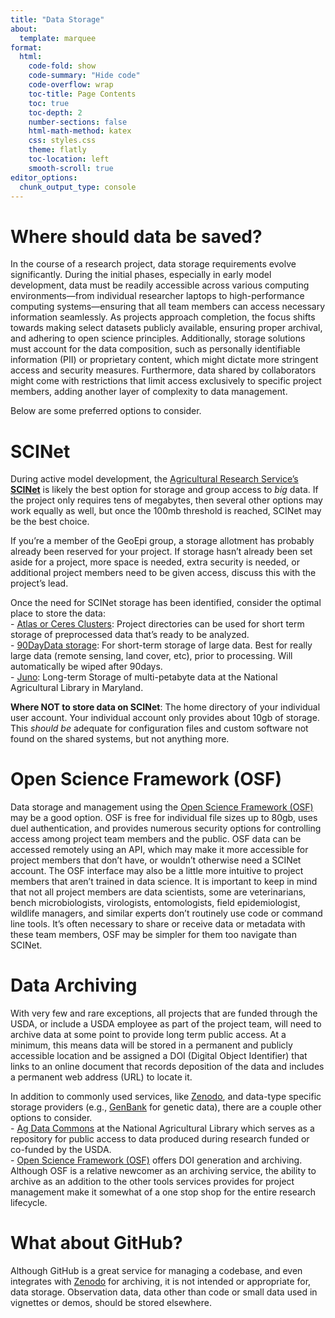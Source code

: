 ```yaml
---
title: "Data Storage"
about:
  template: marquee
format:
  html:
    code-fold: show
    code-summary: "Hide code"
    code-overflow: wrap
    toc-title: Page Contents
    toc: true
    toc-depth: 2
    number-sections: false
    html-math-method: katex
    css: styles.css
    theme: flatly
    toc-location: left
    smooth-scroll: true
editor_options: 
  chunk_output_type: console
---
```


# **Where should data be saved?**

In the course of a research project, data storage requirements evolve significantly. During the initial phases, especially in early model development, data must be readily accessible across various computing environments—from individual researcher laptops to high-performance computing systems—ensuring that all team members can access necessary information seamlessly. As projects approach completion, the focus shifts towards making select datasets publicly available, ensuring proper archival, and adhering to open science principles. Additionally, storage solutions must account for the data composition, such as personally identifiable information (PII) or proprietary content, which might dictate more stringent access and security measures. Furthermore, data shared by collaborators might come with restrictions that limit access exclusively to specific project members, adding another layer of complexity to data management.

Below are some preferred options to consider.

# **SCINet**

During active model development, the [Agricultural Research Service's **SCINet**](https://scinet.usda.gov/) is likely the best option for storage and group access to *big* data. If the project only requires tens of megabytes, then several other options may work equally as well, but once the 100mb threshold is reached, SCINet may be the best choice.

If you're a member of the GeoEpi group, a storage allotment has probably already been reserved for your project. If storage hasn't already been set aside for a project, more space is needed, extra security is needed, or additional project members need to be given access, discuss this with the project's lead.

Once the need for SCINet storage has been identified, consider the optimal place to store the data:\
- [Atlas or Ceres Clusters](https://scinet.usda.gov/about/compute): Project directories can be used for short term storage of preprocessed data that's ready to be analyzed.\
- [90DayData storage](https://scinet.usda.gov/guides/data/storage#project-directories): For short-term storage of large data. Best for really large data (remote sensing, land cover, etc), prior to processing. Will automatically be wiped after 90days.\
- [Juno](https://scinet.usda.gov/guides/data/data-management): Long-term Storage of multi-petabyte data at the National Agricultural Library in Maryland.

**Where NOT to store data on SCINet**: The home directory of your individual user account. Your individual account only provides about 10gb of storage. This *should be* adequate for configuration files and custom software not found on the shared systems, but not anything more.

# **Open Science Framework (OSF)**

Data storage and management using the [Open Science Framework (OSF)](https://osf.io/hf8t2/) may be a good option. OSF is free for individual file sizes up to 80gb, uses duel authentication, and provides numerous security options for controlling access among project team members and the public. OSF data can be accessed remotely using an API, which may make it more accessible for project members that don't have, or wouldn't otherwise need a SCINet account. The OSF interface may also be a little more intuitive to project members that aren't trained in data science. It is important to keep in mind that not all project members are data scientists, some are veterinarians, bench microbiologists, virologists, entomologists, field epidemiologist, wildlife managers, and similar experts don't routinely use code or command line tools. It's often necessary to share or receive data or metadata with these team members, OSF may be simpler for them too navigate than SCINet.

# **Data Archiving**

With very few and rare exceptions, all projects that are funded through the USDA, or include a USDA employee as part of the project team, will need to archive data at some point to provide long term public access. At a minimum, this means data will be stored in a permanent and publicly accessible location and be assigned a DOI (Digital Object Identifier) that links to an online document that records deposition of the data and includes a permanent web address (URL) to locate it.

In addition to commonly used services, like [Zenodo](https://zenodo.org/), and data-type specific storage providers (e.g., [GenBank](https://www.ncbi.nlm.nih.gov/genbank/) for genetic data), there are a couple other options to consider.\
- [Ag Data Commons](https://www.nal.usda.gov/services/agdatacommons) at the National Agricultural Library which serves as a repository for public access to data produced during research funded or co-funded by the USDA.\
- [Open Science Framework (OSF)](https://osf.io/hf8t2/) offers DOI generation and archiving. Although OSF is a relative newcomer as an archiving service, the ability to archive as an addition to the other tools services provides for project management make it somewhat of a one stop shop for the entire research lifecycle.

# **What about GitHub**?

Although GitHub is a great service for managing a codebase, and even integrates with [Zenodo](https://zenodo.org/) for archiving, it is not intended or appropriate for, data storage. Observation data, data other than code or small data used in vignettes or demos, should be stored elsewhere.

